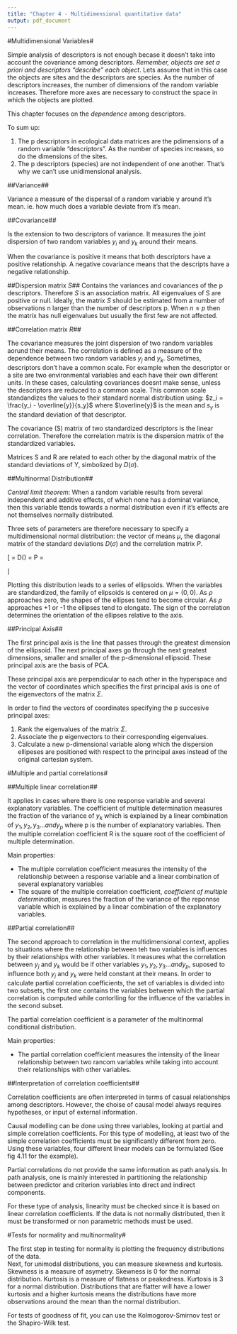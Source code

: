 ```yaml
---
title: "Chapter 4 - Multidimensional quantitative data"
output: pdf_document
---
```


#Multidimensional Variables#

Simple analysis of descriptors is not enough becase it doesn't take into account the covariance among descriptors. *Remember, objects are set a priori and descriptors "describe" each object*. Lets assume that in this case the objects are sites and the descriptors are species. 
As the number of descriptors increases, the number of dimensions of the random variable increases. Therefore more axes are necessary to construct the space in which the objects are plotted. 

This chapter focuses on the *dependence* among descriptors. 

To sum up:

1. The p descriptors in ecological data matrices are the pdimensions of a random variable "descriptors". As the number of species increases, so do the dimensions of the sites.
2. The p descriptors (species) are not independent of one another. That's why we can't use unidimensional analysis.

##Variance##

Variance a measure of the dispersal of a random variable y around it's mean. ie. how much does a variable deviate from it's mean. 

\begin{equation}
s_{j}^2 = \frac{1}{n-1}\displaystyle\sum_{i = 1}^{n} (y_{ij} - \overline{y_{j}})^2
\end{equation}

##Covariance##

Is the extension to two descriptors of variance. It measures the joint dispersion of two random variables $y_i$ and $y_k$ around their means. 

\begin{equation}
s_{jk} = \frac{1}{n-1}\displaystyle\sum_{i = 1}^{n} (y_{ij} - \overline{y_{j}})^2 (y_{ik} - \overline{y_{k}})^2
\end{equation}

When the covariance is positive it means that both descriptors have a positive relationship. A negative covariance means that the descripts have a negative relationship. 

##Dispersion matrix $S$## 
Contains the variances and covariances of the p descriptors. Therefore $S$ is an association matrix. All eigenvalues of S are positive or null. 
Ideally, the matrix $S$ should be estimated from a number of observations n larger than the number of descriptors p. When $n \leq p$ then the matrix has null eigenvalues but usually the first few are not affected. 

##Correlation matrix $R$##

The covariance measures the joint dispersion of two random variables aorund their means. The correlation is defined as a measure of the dependence between two random variables $y_j$ and $y_k$. 
Sometimes, descriptors don't have a common scale. For example when the descriptor or a site are two environmental variables and each have their own different units. In these cases, calculating covariances doesnt make sense, unless the descriptors are reduced to a common scale. This common scale standandizes the values to their standard normal distribution using: $z_i = \frac{y_i - \overline{y}}{s_y}$ where $\overline{y}$ is the mean and $s_y$ is the standard deviation of that descriptor. 

The covariance (S) matrix of two standardized descriptors is the linear correlation. Therefore the correlation matrix is the dispersion matrix of the standardized variables. 

Matrices S and R are related to each other by the diagonal matrix of the standard deviations of Y, simbolized by $D(\sigma)$.

\begin{equation}
\Sigma = D(\sigma) R D(\sigma)
\end{equation}

##Multinormal Distribution## 

*Central limit theorem*: When a random variable results from several independent and additive effects, of which none has a dominat variance, then this variable ttends towards a normal distribution even if it's effects are not themselves normally distributed. 

Three sets of parameters are therefore necessary to specify a multidimensional normal distribution: the vector of means $\mu$, the diagonal matrix of the standard deviations $D(\sigma)$ and the correlation matrix $P$. 

\[ \mu = \begin{bmatrix}
\mu_1 & \mu_2 \\
\end{bmatrix}
D(\sigma) = \begin{bmatrix}
\sigma_1 & 0 \\
0 & \sigma_2\\
\end{bmatrix}
P = \begin{bmatrix}
1 & \rho \\
\rho & 1\\
\end{bmatrix}
\]  

Plotting this distribution leads to a series of ellipsoids. When the variables are standardized, the family of elipsoids is centered on $\mu =(0,0)$. As $\rho$ approaches zero, the shapes of the ellipses tend to become circular. As $\rho$ approaches +1 or -1 the ellipses tend to elongate. The sign of the correlation determines the orientation of the ellipses relative to the axis. 

##Principal Axis## 

The first principal axis is the line that passes through the greatest dimension of the ellipsoid. The next principal axes go through the next greatest dimensions, smaller and smaller of the p-dimensional ellipsoid. These principal axis are the basis of PCA. 

These principal axis are perpendicular to each other in the hyperspace and the vector of coordinates which specifies the first principal axis is one of the eigenvectors of the matrix $\Sigma$. 

In order to find the vectors of coordinates specifying the p succesive principal axes:

1. Rank the eigenvalues of the matrix $\Sigma$.
2. Associate the p eigenvectors to their corresponding eigenvalues.
3. Calculate a new p-dimensional variable along which the dispersion ellipeses are positioned with respect to the principal axes instead of the original cartesian system.


#Multiple and partial correlations#

##Multiple linear correlation##

It applies in cases where there is one response variable and several explanatory variables. The coefficient of multiple determination measures the fraction of the variance of $y_k$ which is explained by a linear combination of $y_1, y_2, y_3 ... and y_p$ where p is the number of explanatory variables. Then the multiple correlation coefficient R is the square root of the coefficient of multiple determination. 

Main properties:

-  The multiple correlation coefficient measures the intensity of the relationship between a response variable and a linear combination of several explanatory variables
-  The square of the multiple correlation coefficient, *coefficient of multiple determination*, measures the fraction of the variance of the reponnse variable which is explained by a linear combination of the explanatory variables.

##Partial correlation##

The second approach to correlation in the multidimensional context, applies to situations where the relationship between teh two variables is influences by their relationships with other variables.
It measures what the correlation between $y_j$ and $y_k$ would be if other variables  $y_1, y_2, y_3 ... and y_p$, suposed to influence both $y_j$ and $y_k$ were held constant at their means. 
In order to calculate partial correlation coefficients, the set of variables is divided into two subsets, the first one contains the variables between which the partial correlation is computed while contorlling for the influence of the variables in the second subset. 

The partial correlation coefficient is a parameter of the multinormal conditional distribution. 

Main properties:

-  The partial correlation coefficient measures the intensity of the linear relationship between two rancom variables while taking into account their relationships with other variables.

##Interpretation of correlation coefficients##

Correlation coefficients are often interpreted in terms of casual relationships among descriptors. However, the choise of causal model always requires hypotheses, or input of external information. 

Causal modelling can be done using three variables, looking at partial and simple correlation coefficients. For this type of modelling, at least two of the simple correlation coefficients must be significantly different from zero. 
Using these variables, four different linear models can be formulated (See fig 4.11 for the example). 

Partial correlations do not provide the same information as path analysis. In path analysis, one is mainly interested in partitioning the relationship between predictor and criterion variables into direct and indirect components. 

For these type of analysis, linearity must be checked since it is based on linear correlation coefficients. If the data is not normally distributed, then it must be transformed or non parametric methods must be used.

#Tests for normality and multinormality#

The first step in testing for normality is plotting the frequency distributions of the data.  
Next, for unimodal distributions, you can measure skewness and kurtosis. Skewness is a measure of asymetry. Skewness is 0 for the normal distribution. Kurtosis is a measure of flatness or peakedness. Kurtosis is 3 for a normal distribution. Distributions that are flatter will have a lower kurtosis and a higher kurtosis means the distributions have more observations around the mean than the normal distribution. 

For tests of goodness of fit, you can use the Kolmogorov-Smirnov test or the Shapiro-Wilk test. 
